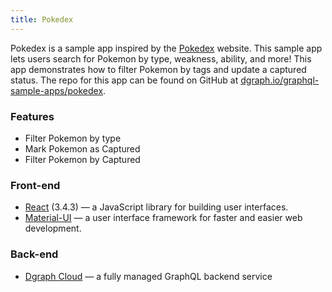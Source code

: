 ```yaml
---
title: Pokedex
---
```


Pokedex is a sample app inspired by the
[Pokedex](https://www.pokemon.com/us/pokedex/) website. This sample app lets
users search for Pokemon by type, weakness, ability, and more! This app
demonstrates how to filter Pokemon by tags and update a captured status. The
repo for this app can be found on GitHub at
[dgraph.io/graphql-sample-apps/pokedex](https://github.com/dgraph-io/graphql-sample-apps/tree/master/pokedex).

### Features

- Filter Pokemon by type
- Mark Pokemon as Captured
- Filter Pokemon by Captured

### Front-end

- [React](https://reactjs.org/) (3.4.3) — a JavaScript library for building user
  interfaces.
- [Material-UI](https://material-ui.com/) — a user interface framework for
  faster and easier web development.

### Back-end

- [Dgraph Cloud](https://dgraph.io/cloud) — a fully managed GraphQL backend
  service
